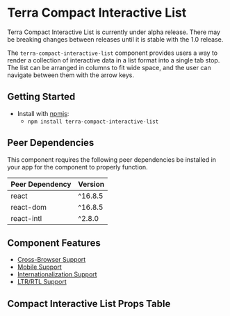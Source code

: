 

# Terra Compact Interactive List

<Notice variant="caution" ariaLevel="2">
Terra Compact Interactive List is currently under alpha release. There may be breaking changes between releases until it is stable with the 1.0 release.
</Notice>

The `terra-compact-interactive-list` component  provides users a way to render a collection of interactive data in a list format into a single tab stop. The list can be arranged in columns to fit wide space, and the user can navigate between them with the arrow keys.

## Getting Started

- Install with [npmjs](https://www.npmjs.com):
  - `npm install terra-compact-interactive-list`

<!-- AUTO-GENERATED-CONTENT:START Peer Dependencies -->
## Peer Dependencies

This component requires the following peer dependencies be installed in your app for the component to properly function.

| Peer Dependency | Version |
|-|-|
| react | ^16.8.5 |
| react-dom | ^16.8.5 |
| react-intl | ^2.8.0 |

<!-- AUTO-GENERATED-CONTENT:END -->

## Component Features

 * [Cross-Browser Support](https://engineering.cerner.com/terra-ui/about/terra-ui/component-standards#cross-browser-support)
 * [Mobile Support](https://engineering.cerner.com/terra-ui/about/terra-ui/component-standards#mobile-support)
 * [Internationalization Support](https://engineering.cerner.com/terra-ui/about/terra-ui/component-standards#internationalization-i18n)
 * [LTR/RTL Support](https://engineering.cerner.com/terra-ui/about/terra-ui/component-standards#ltr--rtl)

## Compact Interactive List Props Table
<CompactInteractiveListPropsTable />
